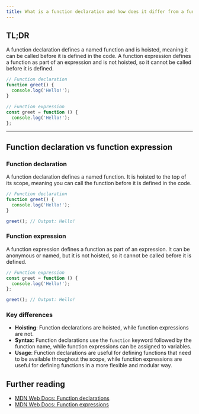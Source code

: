 ```yaml
---
title: What is a function declaration and how does it differ from a function expression?
---
```


## TL;DR

A function declaration defines a named function and is hoisted, meaning it can be called before it is defined in the code. A function expression defines a function as part of an expression and is not hoisted, so it cannot be called before it is defined.

```js
// Function declaration
function greet() {
  console.log('Hello!');
}

// Function expression
const greet = function () {
  console.log('Hello!');
};
```

---

## Function declaration vs function expression

### Function declaration

A function declaration defines a named function. It is hoisted to the top of its scope, meaning you can call the function before it is defined in the code.

```js
// Function declaration
function greet() {
  console.log('Hello!');
}

greet(); // Output: Hello!
```

### Function expression

A function expression defines a function as part of an expression. It can be anonymous or named, but it is not hoisted, so it cannot be called before it is defined.

```js
// Function expression
const greet = function () {
  console.log('Hello!');
};

greet(); // Output: Hello!
```

### Key differences

- **Hoisting**: Function declarations are hoisted, while function expressions are not.
- **Syntax**: Function declarations use the `function` keyword followed by the function name, while function expressions can be assigned to variables.
- **Usage**: Function declarations are useful for defining functions that need to be available throughout the scope, while function expressions are useful for defining functions in a more flexible and modular way.

## Further reading

- [MDN Web Docs: Function declarations](https://developer.mozilla.org/en-US/docs/Web/JavaScript/Reference/Statements/function)
- [MDN Web Docs: Function expressions](https://developer.mozilla.org/en-US/docs/Web/JavaScript/Reference/Operators/function)
